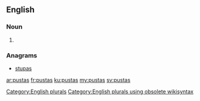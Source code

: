 ==English==

===Noun===
{{head|en}}

# {{plural of|pusta}}

===Anagrams===
* [[stupas#English|stupas]]

[[Category:English plurals]][[Category:English plurals using obsolete wikisyntax]]

[[ar:pustas]]
[[fr:pustas]]
[[ku:pustas]]
[[my:pustas]]
[[sv:pustas]]